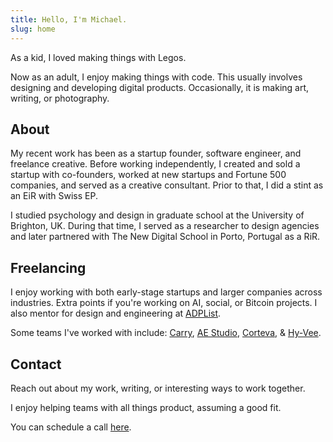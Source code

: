 ```yaml
---
title: Hello, I'm Michael.
slug: home
---
```


As a kid, I loved making things with Legos.

Now as an adult, I enjoy making things with code. This usually involves designing and developing digital products. Occasionally, it is making art, writing, or photography.

## About

My recent work has been as a startup founder, software engineer, and freelance creative. Before working independently, I created and sold a startup with co-founders, worked at new startups and Fortune 500 companies, and served as a creative consultant. Prior to that, I did a stint as an EiR with Swiss EP.

I studied psychology and design in graduate school at the University of Brighton, UK. During that time, I served as a researcher to design agencies and later partnered with The New Digital School in Porto, Portugal as a RiR.

## Freelancing

I enjoy working with both early-stage startups and larger companies across industries. Extra points if you're working on AI, social, or Bitcoin projects. I also mentor for design and engineering at [ADPList](https://adplist.org/mentors/michael-boland).

Some teams I've worked with include: [Carry](https://carry.com), [AE Studio](https://ae.studio), [Corteva](https://corteva.com), & [Hy-Vee](https://hy-vee.com).

## Contact

Reach out about my work, writing, or interesting ways to work together.

I enjoy helping teams with all things product, assuming a good fit.

You can schedule a call [here](https://cal.com/bolander72/chat).
